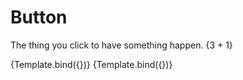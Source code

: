 
<Meta title="MDX/Button" component={Button} />


# Button

The thing you click to have something happen.
{3 + 1}


<Canvas>
    <Story name="Something" args={{label: 'Hi'}}>
        {Template.bind({})}
    </Story>
    <Story name="Another" args={{label: 'Hi', primary: true }}>
        {Template.bind({})}
    </Story>
</Canvas>

<Story id="example-page--logged-in"/>
